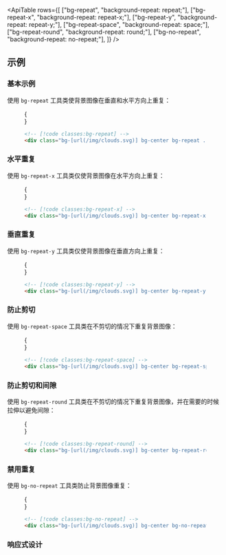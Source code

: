 

<ApiTable
  rows={[
    ["bg-repeat", "background-repeat: repeat;"],
    ["bg-repeat-x", "background-repeat: repeat-x;"],
    ["bg-repeat-y", "background-repeat: repeat-y;"],
    ["bg-repeat-space", "background-repeat: space;"],
    ["bg-repeat-round", "background-repeat: round;"],
    ["bg-no-repeat", "background-repeat: no-repeat;"],
  ]}
/>

## 示例

### 基本示例

使用 `bg-repeat` 工具类使背景图像在垂直和水平方向上重复：

<Figure>

<Example padding={false}>
  {<div className="h-64 bg-center bg-repeat" style={{ backgroundImage: `url(${cloudsImg.src})` }}></div>}
</Example>

```html
<!-- [!code classes:bg-repeat] -->
<div class="bg-[url(/img/clouds.svg)] bg-center bg-repeat ..."></div>
```

</Figure>

### 水平重复

使用 `bg-repeat-x` 工具类仅使背景图像在水平方向上重复：

<Figure>

<Example padding={false}>
  {<div className="h-64 bg-center bg-repeat-x" style={{ backgroundImage: `url(${cloudsImg.src})` }}></div>}
</Example>

```html
<!-- [!code classes:bg-repeat-x] -->
<div class="bg-[url(/img/clouds.svg)] bg-center bg-repeat-x ..."></div>
```

</Figure>

### 垂直重复

使用 `bg-repeat-y` 工具类仅使背景图像在垂直方向上重复：

<Figure>

<Example padding={false}>
  {<div className="h-64 bg-center bg-repeat-y" style={{ backgroundImage: `url(${cloudsImg.src})` }}></div>}
</Example>

```html
<!-- [!code classes:bg-repeat-y] -->
<div class="bg-[url(/img/clouds.svg)] bg-center bg-repeat-y ..."></div>
```

</Figure>

### 防止剪切

使用 `bg-repeat-space` 工具类在不剪切的情况下重复背景图像：

<Figure>

<Example padding={false} resizable>
  {<div className="h-64 bg-center bg-repeat-space" style={{ backgroundImage: `url(${cloudsImg.src})` }}></div>}
</Example>

```html
<!-- [!code classes:bg-repeat-space] -->
<div class="bg-[url(/img/clouds.svg)] bg-center bg-repeat-space ..."></div>
```

</Figure>

### 防止剪切和间隙

使用 `bg-repeat-round` 工具类在不剪切的情况下重复背景图像，并在需要的时候拉伸以避免间隙：

<Figure>

<Example padding={false} resizable>
  {<div className="h-64 bg-center bg-repeat-round" style={{ backgroundImage: `url(${cloudsImg.src})` }}></div>}
</Example>

```html
<!-- [!code classes:bg-repeat-round] -->
<div class="bg-[url(/img/clouds.svg)] bg-center bg-repeat-round ..."></div>
```

</Figure>

### 禁用重复

使用 `bg-no-repeat` 工具类防止背景图像重复：

<Figure>

<Example padding={false}>
  {<div className="h-64 bg-center bg-no-repeat" style={{ backgroundImage: `url(${cloudsImg.src})` }}></div>}
</Example>

```html
<!-- [!code classes:bg-no-repeat] -->
<div class="bg-[url(/img/clouds.svg)] bg-center bg-no-repeat ..."></div>
```

</Figure>

### 响应式设计

<ResponsiveDesign property="background-repeat" defaultClass="bg-repeat" featuredClass="bg-repeat-x" />
